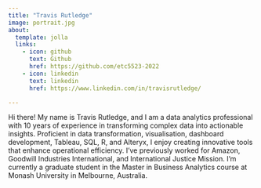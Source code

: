 ```yaml
---
title: "Travis Rutledge"
image: portrait.jpg
about:
  template: jolla
  links:
    - icon: github
      text: Github
      href: https://github.com/etc5523-2022
    - icon: linkedin
      text: linkedin
      href: https://www.linkedin.com/in/travisrutledge/

---
```


Hi there! My name is Travis Rutledge, and I am a data analytics professional with 10 years of experience in transforming complex data into actionable insights. Proficient in data transformation, visualisation, dashboard development, Tableau, SQL, R, and Alteryx, I enjoy creating innovative tools that enhance operational efficiency. I've previously worked for Amazon, Goodwill Industries International, and International Justice Mission. I'm currently a graduate student in the Master in Business Analytics course at Monash University in Melbourne, Australia. 

